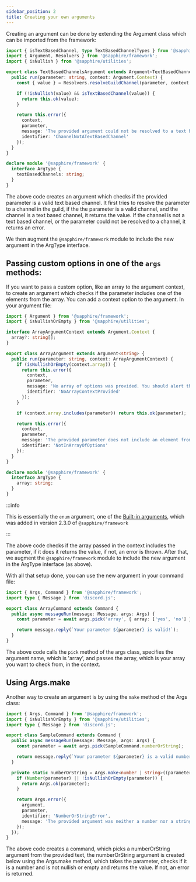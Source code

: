 ```yaml
---
sidebar_position: 2
title: Creating your own arguments
---
```


Creating an argument can be done by extending the Argument class which can be imported from the framework:

```typescript ts2esm2cjs|{5,10,13-18,22-24}|{5,10,13-18,22-26}
import { isTextBasedChannel, type TextBasedChannelTypes } from '@sapphire/discord.js-utilities';
import { Argument, Resolvers } from '@sapphire/framework';
import { isNullish } from '@sapphire/utilities';

export class TextBasedChannelsArgument extends Argument<TextBasedChannelTypes> {
  public run(parameter: string, context: Argument.Context) {
    const { value } = Resolvers.resolveGuildChannel(parameter, context.message.guild!);

    if (!isNullish(value) && isTextBasedChannel(value)) {
      return this.ok(value);
    }

    return this.error({
      context,
      parameter,
      message: 'The provided argument could not be resolved to a text based channel.',
      identifier: 'ChannelNotATextBasedChannel'
    });
  }
}

declare module '@sapphire/framework' {
  interface ArgType {
    textBasedChannels: string;
  }
}
```

The above code creates an argument which checks if the provided parameter is a valid text based channel. It first tries
to resolve the parameter to a channel in the guild, if the the parameter is a valid channel, and the channel is a text
based channel, it returns the value. If the channel is not a text based channel, or the parameter could not be resolved
to a channel, it returns an error.

We then augment the `@sapphire/framework` module to include the new argument in the ArgType interface.

## Passing custom options in one of the `args` methods:

If you want to pass a custom option, like an array to the argument context, to create an argument which checks if the
parameter includes one of the elements from the array. You can add a context option to the argument. In your argument
file:

```typescript ts2esm2cjs|{5-6,15}|{4-6,9-10,19}
import { Argument } from '@sapphire/framework';
import { isNullishOrEmpty } from '@sapphire/utilities';

interface ArrayArgumentContext extends Argument.Context {
  array?: string[];
}

export class ArrayArgument extends Argument<string> {
  public run(parameter: string, context: ArrayArgumentContext) {
    if (isNullishOrEmpty(context.array)) {
      return this.error({
        context,
        parameter,
        message: 'No array of options was provided. You should alert the bot developer.',
        identifier: 'NoArrayContextProvided'
      });
    }

    if (context.array.includes(parameter)) return this.ok(parameter);

    return this.error({
      context,
      parameter,
      message: 'The provided parameter does not include an element from the array.',
      identifier: 'NotInArrayOfOptions'
    });
  }
}

declare module '@sapphire/framework' {
  interface ArgType {
    array: string;
  }
}
```

:::info

This is essentially the `enum` argument, one of the [Built-in arguments][bia], which was added in version 2.3.0 of
`@sapphire/framework`

:::

The above code checks if the array passed in the context includes the parameter, if it does it returns the value, if
not, an error is thrown. After that, we augment the `@sapphire/framework` module to include the new argument in the
ArgType interface (as above).

With all that setup done, you can use the new argument in your command file:

```typescript ts2esm2cjs|{5}|{6}
import { Args, Command } from '@sapphire/framework';
import type { Message } from 'discord.js';

export class ArrayCommand extends Command {
  public async messageRun(message: Message, args: Args) {
    const parameter = await args.pick('array', { array: ['yes', 'no'] });

    return message.reply(`Your parameter ${parameter} is valid!`);
  }
}
```

The above code calls the `pick` method of the args class, specifies the argument name, which is 'array', and passes the
array, which is your array you want to check from, in the context.

## Using Args.make

Another way to create an argument is by using the `make` method of the Args class:

```typescript ts2esm2cjs|{6,11-22}|{7,12-23}
import { Args, Command } from '@sapphire/framework';
import { isNullishOrEmpty } from '@sapphire/utilities';
import type { Message } from 'discord.js';

export class SampleCommand extends Command {
  public async messageRun(message: Message, args: Args) {
    const parameter = await args.pick(SampleCommand.numberOrString);

    return message.reply(`Your parameter ${parameter} is a valid number or a string!`);
  }

  private static numberOrString = Args.make<number | string>((parameter, { argument }) => {
    if (Number(parameter) || !isNullishOrEmpty(parameter)) {
      return Args.ok(parameter);
    }

    return Args.error({
      argument,
      parameter,
      identifier: 'NumberOrStringError',
      message: 'The provided argument was neither a number nor a string.'
    });
  });
}
```

The above code creates a command, which picks a numberOrString argument from the provided text, the numberOrString
argument is created below using the Args.make method, which takes the parameter, checks if it is a number and is not
nullish or empty and returns the value. If not, an error is returned.

[bia]: ./built-in-arguments
